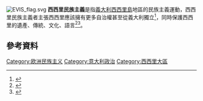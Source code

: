 [[File:EVIS_flag.svg|thumb]]
'''西西里民族主義'''是指[[義大利|義大利]][[西西里島|西西里島]]地區的民族主義運動，西西里民族主義者主張西西里應該擁有更多自治權甚至從義大利獨立<ref>{{Cite web |url=http://fns-siciliaindipendente.org/vita-di-partito/il-programma/ |title=SICILIA INDIPENDENTE: il programma politico |access-date=2015-01-06 |archive-date=2013-03-23 |archive-url=https://web.archive.org/web/20130323040714/http://fns-siciliaindipendente.org/vita-di-partito/il-programma/ |dead-url=yes }}</ref>，同時保護西西里的遺產、傳統、文化、語言<ref>{{Cite web |url=http://www.siciliavera.com/programma-di-azzeramento-della-malarazza-politica.html |title=Sicilia VERA: Malarazza Politica |access-date=2015-01-06 |archive-date=2013-03-23 |archive-url=https://web.archive.org/web/20130323003017/http://www.siciliavera.com/programma-di-azzeramento-della-malarazza-politica.html |dead-url=yes }}</ref><ref>{{Cite web |url=http://www.partitodeisiciliani-mpa.it/index.php/il-programma |title=Partito dei Siciliani: il programma politico |access-date=2015-01-06 |archive-date=2013-02-05 |archive-url=https://web.archive.org/web/20130205074636/http://www.partitodeisiciliani-mpa.it/index.php/il-programma |dead-url=yes }}</ref>。{{fact|西西里民族主義者包括了政治光譜上的左中右各派人士。}}

==參考資料==
{{Reflist}}

{{Stateless nationalism in Europe}}
[[Category:欧洲民族主义|Category:欧洲民族主义]]
[[Category:意大利政治|Category:意大利政治]]
[[Category:西西里大區|Category:西西里大區]]